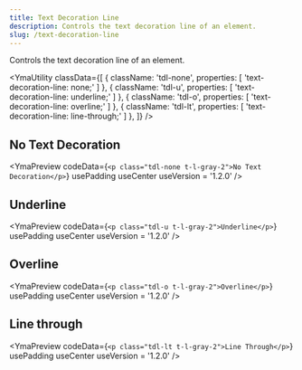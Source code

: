```yaml
---
title: Text Decoration Line
description: Controls the text decoration line of an element.
slug: /text-decoration-line
---
```



Controls the text decoration line of an element.

<YmaUtility
  classData={[
    {
      className: 'tdl-none',
      properties: [
        'text-decoration-line: none;'
      ]
    },
    {
      className: 'tdl-u',
      properties: [
        'text-decoration-line: underline;'
      ]
    },
    {
      className: 'tdl-o',
      properties: [
        'text-decoration-line: overline;'
      ]
    },
    {
      className: 'tdl-lt',
      properties: [
        'text-decoration-line: line-through;'
      ]
    },
  ]}
/>

## No Text Decoration

<YmaPreview
  codeData={`<p class="tdl-none t-l-gray-2">No Text Decoration</p>`}
  usePadding
  useCenter
  useVersion = '1.2.0'
/>

## Underline

<YmaPreview
  codeData={`<p class="tdl-u t-l-gray-2">Underline</p>`}
  usePadding
  useCenter
  useVersion = '1.2.0'
/>

## Overline

<YmaPreview
  codeData={`<p class="tdl-o t-l-gray-2">Overline</p>`}
  usePadding
  useCenter
  useVersion = '1.2.0'
/>

## Line through

<YmaPreview
  codeData={`<p class="tdl-lt t-l-gray-2">Line Through</p>`}
  usePadding
  useCenter
  useVersion = '1.2.0'
/>